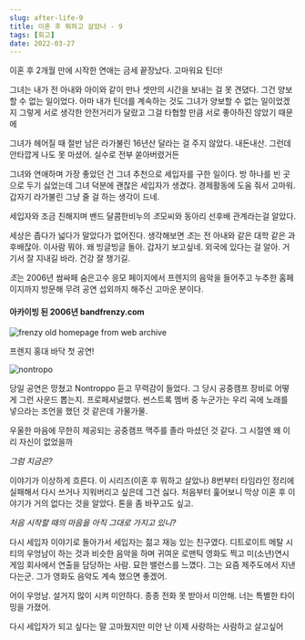 ```yaml
---
slug: after-life-9
title: 이혼 후 뭐하고 살았나 - 9
tags: [회고]
date: 2022-03-27
---
```


이혼 후 2개월 만에 시작한 연애는 금세 끝장났다. 고마워요 틴더!

그녀는 내가 전 아내와 아이와 같이 만나 셋만의 시간을 보내는 걸 못 견뎠다.
그건 양보할 수 없는 일이었다.
아마 내가 틴더를 계속하는 것도 그녀가 양보할 수 없는 일이었겠지
그렇게 서로 생각한 안전거리가 달랐고 그걸 타협할 만큼 서로 좋아하진 않았기 때문에

그녀가 헤어질 때 절반 남은 라가불린 16년산 달라는 걸 주지 않았다. 내돈내산.
그런데 안타깝게 나도 못 마셨어. 실수로 전부 쏟아버렸거든

그녀와 연애하며 가장 좋았던 건 그녀 추천으로 세입자를 구한 일이다.
방 하나를 빈 곳으로 두기 싫었는데 그녀 덕분에 괜찮은 세입자가 생겼다. 경제활동에 도움 줘서 고마워. 갑자기 라가불린 그냥 줄 걸 하는 생각이 드네.

세입자와 조금 친해지며 밴드 달콤한비누의 *조*모씨와 동아리 선후배 관계라는걸 알았다.

세상은 좁다가 넓다가 말았다가 없어진다.
생각해보면 *조*는 전 아내와 같은 대학 같은 과 후배잖아. 이사람 뭐야. 왜 빙글빙글 돌아.
갑자기 보고싶네. 외국에 있다는 걸 알아. 거기서 잘 지내길 바라. 건강 잘 챙기길.

*조*는 2006년 쌈싸페 숨은고수 응모 페이지에서 프렌지의 음악을 들어주고 누추한 홈페이지까지 방문해 무려 공연 섭외까지 해주신 고마운 분이다.

#### 아카이빙 된 2006년 bandfrenzy.com

<img src="/old_frenzy.png" alt="frenzy old homepage from web archive" />

프렌지 홍대 바닥 첫 공연!

<img src="/060715_LongSeasonPreview.jpeg" alt="nontropo" />

당일 공연은 망쳤고 Nontroppo 듣고 무력감이 들었다. 그 당시 공중캠프 장비로 어떻게 그런 사운드 뽑는지. 프로페셔널했다.
썬스트록 멤버 중 누군가는 우리 곡에 노래를 넣으라는 조언을 했던 것 같은데 가물가물.

우울한 마음에 무한히 제공되는 공중캠프 맥주를 졸라 마셨던 것 같다.
그 시절엔 왜 이리 자신이 없었을까

_그럼 지금은?_

이야기가 이상하게 흐른다. 이 시리즈(이혼 후 뭐하고 살았나) 8번부터 타임라인 정리에 실패해서 다시 쓰거나 지워버리고 싶은데 그건 싫다.
처음부터 훑어보니 막상 이혼 후 이야기가 거의 없다는 것을 알았다. 톤을 좀 바꾸고도 싶고.

_처음 시작할 때의 마음을 아직 그대로 가지고 있니?_

다시 세입자 이야기로 돌아가서
세입자는 젊고 재능 있는 친구였다. 디트로이트 메탈 시티의 우엉남이 하는 것과 비슷한 음악을 하며 귀여운 로맨틱 영화도 찍고 미(소년)연시 게임 회사에서 연출을 담당하는 사람.
묘한 밸런스를 느꼈다.
그는 요즘 제주도에서 지낸다는군. 그가 영화도 음악도 계속 했으면 좋겠어.

어이 우엉남. 설거지 많이 시켜 미안하다.
종종 전화 못 받아서 미안해. 너는 특별한 타이밍을 가졌어.

다시 세입자가 되고 싶다는 말 고마웠지만 미안
난 이제 사랑하는 사람하고 살고싶어
